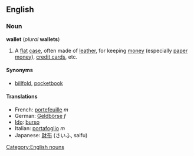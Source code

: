 ==English==
===Noun===
{{wikipedia}}
'''wallet''' (''plural'' '''wallets''')

#A [[flat]] [[case]], often made of [[leather]], for keeping [[money]] (especially [[paper money]]), [[credit card]]s, etc.

====Synonyms====
*[[billfold]], [[pocketbook]]

====Translations====
*French: [[portefeuille]] ''m''
*German: [[Geldbörse]] ''f''
*[[Ido]]: [[burso]]
*Italian: [[portafoglio]] ''m''
*Japanese: [[財布]] (さいふ, saifu)

[[Category:English nouns]]
